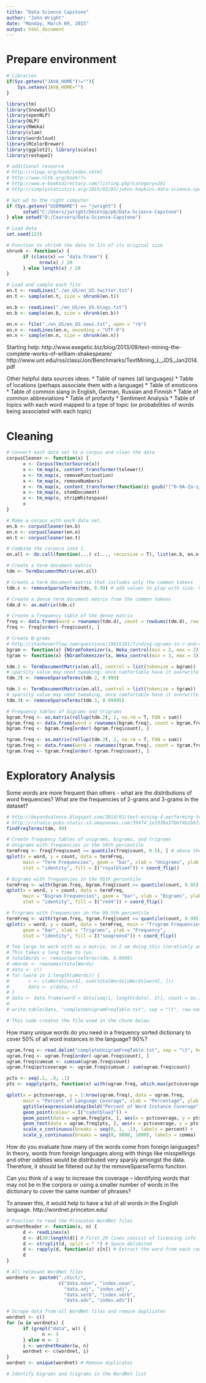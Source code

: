 ```yaml
---
title: "Data Science Capstone"
author: "John Wright"
date: "Monday, March 09, 2015"
output: html_document
---
```


# Prepare environment
```r
# Libraries
if(Sys.getenv("JAVA_HOME")!=""){
    Sys.setenv(JAVA_HOME="")
}

library(tm)
library(SnowballC)
library(openNLP)
library(NLP)
library(RWeka)
library(slam)
library(wordcloud)
library(RColorBrewer)
library(ggplot2); library(scales)
library(reshape2)

# additional resource
# http://nlpwp.org/book/index.xhtml
# http://www.nltk.org/book/?=
# http://www.e-booksdirectory.com/listing.php?category=281
# http://simplystatistics.org/2015/02/05/johns-hopkins-data-science-specialization-top-performers/

# Set wd to the right computer
if (Sys.getenv("USERNAME") == "jwright") {
      setwd("C:/Users/jwright/Desktop/p6/Data-Science-Capstone")
} else setwd("D:/Coursera/Data-Science-Capstone")

# Load data
set.seed(123)

# Function to shrink the data to 1/n of its original size
shrunk <- function(x) {
      if (class(x) == "data.frame") {
            nrow(x) / 20
      } else length(x) / 20
}

# Load and sample each file
en.t <- readLines("./en_US/en_US.twitter.txt")
en.t <- sample(en.t, size = shrunk(en.t))

en.b <- readLines("./en_US/en_US.blogs.txt")
en.b <- sample(en.b, size = shrunk(en.b))

en.n <- file("./en_US/en_US.news.txt", open = "rb")
en.n <- readLines(en.n, encoding = "UTF-8")
en.n <- sample(en.n, size = shrunk(en.n))

```

Starting help:
http://www.exegetic.biz/blog/2013/09/text-mining-the-complete-works-of-william-shakespeare/
http://www.unt.edu/rss/class/Jon/Benchmarks/TextMining_L_JDS_Jan2014.pdf

Other helpful data sources ideas:
*     Table of names (all languages)
*     Table of locations (perhaps associate them with a language)
*     Table of emoticons
*     Table of common slang in English, German, Russian and Finnish
*     Table of common abbreviations
*     Table of profanity
*     Sentiment Analysis
*     Table of topics with each word mapped to a type of topic (or probabilities of words being associated with each topic)

# Cleaning
```r

# Convert each data set to a corpus and clean the data
corpusCleaner <- function(x) {
      x <- Corpus(VectorSource(x))
      x <- tm_map(x, content_transformer(tolower))
      x <- tm_map(x, removePunctuation)
      x <- tm_map(x, removeNumbers)
      x <- tm_map(x, content_transformer(function(z) gsub("[^0-9A-Za-z///' ]", "", z)))
      x <- tm_map(x, stemDocument)
      x <- tm_map(x, stripWhitespace)
      x
}

# Make a corpus with each data set.
en.b <- corpusCleaner(en.b)
en.n <- corpusCleaner(en.n)
en.t <- corpusCleaner(en.t)

# Combine the corpora into 1.
en.all <- do.call(function(...) c(..., recursive = T), list(en.b, en.n, en.t))

# Create a term document matrix
tdm <- TermDocumentMatrix(en.all)

# Create a term document matrix that includes only the common tokens
tdm.c <- removeSparseTerms(tdm, 0.99) # add values to play with size. had this at .99 before

# Create a dense term document matrix from the common tokens
tdm.d <- as.matrix(tdm.c)

# Create a frequency table of the dense matrix
freq <- data.frame(word = rownames(tdm.d), count = rowSums(tdm.d), row.names = NULL)
freq <- freq[order(-freq$count), ]

# Create N-grams
# http://stackoverflow.com/questions/19615181/finding-ngrams-in-r-and-comparing-ngrams-across-corpora
bgram <- function(x) {NGramTokenizer(x, Weka_control(min = 2, max = 2))}
tgram <- function(x) {NGramTokenizer(x, Weka_control(min = 3, max = 3))}

tdm.2 <- TermDocumentMatrix(en.all, control = list(tokenize = bgram))
# sparsity value may need tweaking, once comfortable have it overwrite tdm.2
tdm.2t <- removeSparseTerms(tdm.2, 0.999)

tdm.3 <- TermDocumentMatrix(en.all, control = list(tokenize = tgram))
# sparsity value may need tweaking, once comfortable have it overwrite tdm.3
tdm.3t <- removeSparseTerms(tdm.3, 0.99995)

# Frequency tables of bigrams and trigrams
bgram.freq <- as.matrix(rollup(tdm.2t, 2, na.rm = T, FUN = sum))
bgram.freq <- data.frame(word = rownames(bgram.freq), count = bgram.freq[, 1], row.names = NULL)
bgram.freq <- bgram.freq[order(-bgram.freq$count), ]

tgram.freq <- as.matrix(rollup(tdm.3t, 2, na.rm = T, FUN = sum))
tgram.freq <- data.frame(word = rownames(tgram.freq), count = tgram.freq[, 1], row.names = NULL)
tgram.freq <- tgram.freq[order(-tgram.freq$count), ]

```

# Exploratory Analysis
Some words are more frequent than others - what are the distributions of word frequencies? 
What are the frequencies of 2-grams and 3-grams in the dataset? 
```r
# http://beyondvalence.blogspot.com/2014/01/text-mining-4-performing-term.html
# http://rstudio-pubs-static.s3.amazonaws.com/39474_1e1930a37b6f4b1bbfaf916db55b0397.html
findFreqTerms(tdm, 99)

# Create frequency tables of unigrams, bigrams, and trigrams
# Unigrams with frequencies in the 50th percentile
termFreq <- freq[freq$count >= quantile(freq$count, 0.5), ] # above the 50th percentile
qplot(x = word, y = count, data = termFreq, 
      main = "Term Frequencies", geom = "bar", xlab = "Unigrams", ylab = "Frequency", 
      stat = "identity", fill = I("royalblue4")) + coord_flip()

# Bigrams with frequencies in the 95th percentile
termFreq <- with(bgram.freq, bgram.freq[count >= quantile(count, 0.95), ])
qplot(x = word, y = count, data = termFreq, 
      main = "Bigram Frequencies", geom = "bar", xlab = "Bigrams", ylab = "Frequency",
      stat = "identity", fill = I("red4")) + coord_flip()

# Trigrams with frequencies in the 99.5th percentile
termFreq <- with(tgram.freq, tgram.freq[count >= quantile(count, 0.995) ,])
qplot(x = word, y = count, data = termFreq, main = "Trigram Frequencies",
      geom = "bar", xlab = "Trigrams", ylab = "Frequency",
      stat = "identity", fill = I("seagreen4")) + coord_flip()
```

```r
# Too large to work with as a matrix, so I am doing this iteratively and writing the results to a file
# This takes a long time to run.
# totalWords <- removeSparseTerms(tdm, 0.9999)
# uWords <- rownames(totalWords)
# data <- c()
# for (word in 1:length(uWords)) { 
#       r <- c(uWords[word], sum(totalWords[uWords[word], ]))
#       data <- c(data, r)
# }
# data <- data.frame(word = data[seq(1, length(data), 2)], count = as.integer(data[seq(2, length(data), 2)]))
# 
# write.table(data, "completeUnigramFreqTable.txt", sep = "\t", row.names = F)

# This code creates the file used in the chunk below
```

How many unique words do you need in a frequency sorted dictionary 
to cover 50% of all word instances in the language? 90%?
```r
ugram.freq <- read.delim("completeUnigramFreqTable.txt", sep = "\t", header = T, stringsAsFactors = F)
ugram.freq <- ugram.freq[order(-ugram.freq$count), ]
ugram.freq$cumsum <- cumsum(ugram.freq$count)
ugram.freq$pctcoverage <- ugram.freq$cumsum / sum(ugram.freq$count)

pcts <- seq(.1, .9, .1)
pts <- sapply(pcts, function(x) with(ugram.freq, which.max(pctcoverage[pctcoverage <= x])))

qplot(x = pctcoverage, y = 1:nrow(ugram.freq), data = ugram.freq,
      main = "Percent of Language Coverage", xlab = "Percentage", ylab = "Number of Unique Words") +
      ggtitle(expression(atop(bold("Percent of Word Instance Coverage"), atop(italic("per unique word"), "")))) + 
      geom_point(colour = I("cadetblue3")) +
      geom_point(data = ugram.freq[pts, ], aes(x = pctcoverage, y = pts), colour = I("darkred"), size = 4) + 
      geom_text(data = ugram.freq[pts, ], aes(x = pctcoverage, y = pts + 170, label = comma(pts)), colour = "darkred") +
      scale_x_continuous(breaks = seq(0, 1, .1), labels = percent) + 
      scale_y_continuous(breaks = seq(0, 9000, 1000), labels = comma)

```

How do you evaluate how many of the words come from foreign languages?
In theory, words from foreign languages along with things like misspellings and other oddities would be distributed very sparsly amongst the data. Therefore, it should be filtered out by the removeSparseTerms function.

Can you think of a way to increase the coverage -- identifying words that may not be in the corpora or using a smaller number of words in the dictionary to cover the same number of phrases?

To answer this, it would help to have a list of all words in the English language.
http://wordnet.princeton.edu/
```r
# Function to read the Princeton WordNet files
wordnetReader <- function(x, n) {
      d <- readLines(x)
      d <- d[30:length(d)] # First 29 lines consist of licensing info
      d <- strsplit(d, split = " ") # Space delimited
      d <- rapply(d, function(z) z[n]) # Extract the word from each row only
      d
}

# All relevant WordNet files
wordnets <- paste0("./dict/", 
                   c("data.noun", "index.noun",
                     "data.adj", "index.adj",
                     "data.verb", "index.verb",
                     "data.adv", "index.adv"))

# Scrape data from all WordNet files and remove duplicates
wordnet <- c()
for (w in wordnets) {
      if (grepl("data", w)) {
             n <- 5
      } else n <- 1
      i <- wordnetReader(w, n)
      wordnet <- c(wordnet, i)
}
wordnet <- unique(wordnet) # Remove duplicates

# Identify bigrams and trigrams in the WordNet list



```


```r


```



